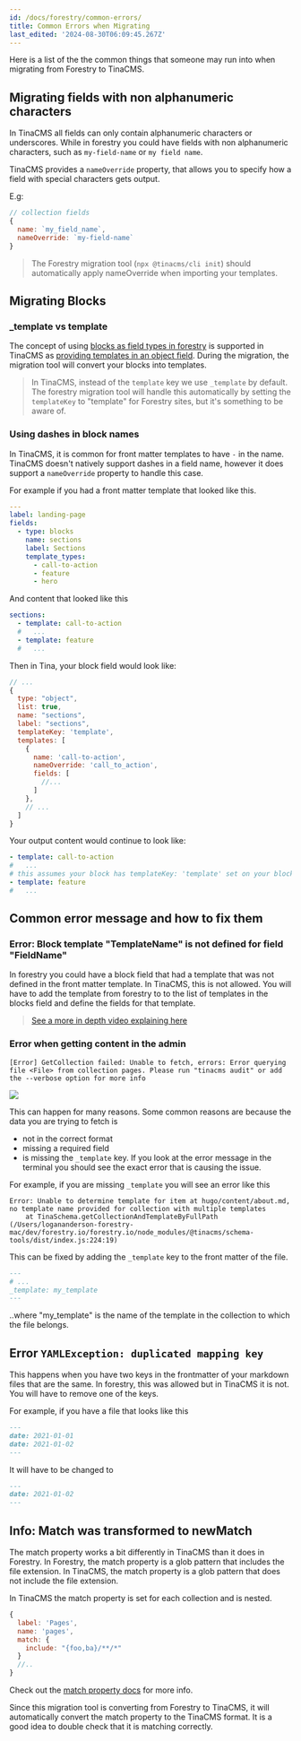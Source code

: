 ```yaml
---
id: /docs/forestry/common-errors/
title: Common Errors when Migrating
last_edited: '2024-08-30T06:09:45.267Z'
---
```


Here is a list of the the common things that someone may run into when migrating from Forestry to TinaCMS.

## Migrating fields with non alphanumeric characters

In TinaCMS all fields can only contain alphanumeric characters or underscores. While in forestry you could have fields with non alphanumeric characters, such as `my-field-name` or `my field name`.

TinaCMS provides a `nameOverride` property, that allows you to specify how a field with special characters gets output.

E.g:

```js
// collection fields
{
  name: `my_field_name`,
  nameOverride: `my-field-name`
}
```

> The Forestry migration tool (`npx @tinacms/cli init`) should automatically apply nameOverride when importing your templates.

## Migrating Blocks

### \_template vs template

The concept of using [blocks as field types in forestry](https://forestry.io/docs/settings/fields/blocks/) is supported in TinaCMS as [providing templates in an object field](/docs/editing/blocks/). During the migration, the migration tool will convert your blocks into templates.

> In TinaCMS, instead of the `template` key we use `_template` by default. The forestry migration tool will handle this automatically by setting the `templateKey` to "template" for Forestry sites, but it's something to be aware of.

### Using dashes in block names

In TinaCMS, it is common for front matter templates to have `-` in the name. TinaCMS doesn't natively support dashes in a field name, however it does support a `nameOverride` property to handle this case.

For example if you had a front matter template that looked like this.

```yaml
---
label: landing-page
fields:
  - type: blocks
    name: sections
    label: Sections
    template_types:
      - call-to-action
      - feature
      - hero
```

And content that looked like this

```yaml
sections:
  - template: call-to-action
  #   ...
  - template: feature
  #   ...
```

Then in Tina, your block field would look like:

```js
// ...
{
  type: "object",
  list: true,
  name: "sections",
  label: "sections",
  templateKey: 'template',
  templates: [
    {
      name: 'call-to-action',
      nameOverride: 'call_to_action',
      fields: [
        //...
      ]
    },
    // ...
  ]
}
```

Your output content would continue to look like:

```yaml
- template: call-to-action
#   ...
# this assumes your block has templateKey: 'template' set on your blocks field.
- template: feature
#   ...
```

## Common error message and how to fix them

### Error: Block template "TemplateName" is not defined for field "FieldName"

In forestry you could have a block field that had a template that was not defined in the front matter template. In TinaCMS, this is not allowed. You will have to add the template from forestry to to the list of templates in the blocks field and define the fields for that template.

> [See a more in depth video explaining here](https://www.loom.com/share/6dee678048314f7d9afaa6fd8fa59154)

### Error when getting content in the admin

```
[Error] GetCollection failed: Unable to fetch, errors: Error querying file <File> from collection pages. Please run "tinacms audit" or add the --verbose option for more info
```

![](https://res.cloudinary.com/forestry-demo/image/upload/v1673619483/tina-io/docs/forestry-migration/Screen-Shot-Error-Messager.png)

This can happen for many reasons. Some common reasons are because the data you are trying to fetch is

* not in the correct format
* missing a required field
* is missing the `_template` key.
  If you look at the error message in the terminal you should see the exact error that is causing the issue.

For example, if you are missing `_template` you will see an error like this

```
Error: Unable to determine template for item at hugo/content/about.md, no template name provided for collection with multiple templates
    at TinaSchema.getCollectionAndTemplateByFullPath (/Users/logananderson-forestry-mac/dev/forestry.io/forestry.io/node_modules/@tinacms/schema-tools/dist/index.js:224:19)
```

This can be fixed by adding the `_template` key to the front matter of the file.

```md
---
# ...
_template: my_template
---
```

..where "my\_template" is the name of the template in the collection to which the file belongs.

## Error `YAMLException: duplicated mapping key`

This happens when you have two keys in the frontmatter of your markdown files that are the same. In forestry, this was allowed but in TinaCMS it is not. You will have to remove one of the keys.

For example, if you have a file that looks like this

```md
---
date: 2021-01-01
date: 2021-01-02
---
```

It will have to be changed to

```md
---
date: 2021-01-02
---
```

## Info: Match was transformed to newMatch

The match property works a bit differently in TinaCMS than it does in Forestry. In Forestry, the match property is a glob pattern that includes the file extension. In TinaCMS, the match property is a glob pattern that does not include the file extension.

In TinaCMS the match property is set for each collection and is nested.

```js
{
  label: 'Pages',
  name: 'pages',
  match: {
    include: "{foo,ba}/**/*"
  }
  //..
}
```

Check out the [match property docs](/docs/reference/collections/#matchinclude) for more info.

Since this migration tool is converting from Forestry to TinaCMS, it will automatically convert the match property to the TinaCMS format. It is a good idea to double check that it is matching correctly.
